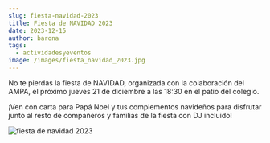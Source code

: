 ```yaml
---
slug: fiesta-navidad-2023
title: Fiesta de NAVIDAD 2023
date: 2023-12-15
author: barona
tags:
  - actividadesyeventos
image: /images/fiesta_navidad_2023.jpg
---
```

N﻿o te pierdas la fiesta de NAVIDAD, organizada con la colaboración del AMPA, el próximo jueves 21 de diciembre a las 18:30 en el patio del colegio.

¡V﻿en con carta para Papá Noel y tus complementos navideños para disfrutar junto al resto de compañeros y familias de la fiesta con DJ incluido! 



![fiesta de navidad 2023](/images/fiesta_navidad_2023.jpg "Fiesta de Navidad 2023")